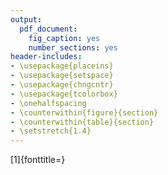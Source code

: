 ```yaml
---
output:
  pdf_document:
    fig_caption: yes
    number_sections: yes
header-includes:
- \usepackage{placeins}
- \usepackage{setspace}
- \usepackage{chngcntr}
- \usepackage{tcolorbox}
- \onehalfspacing
- \counterwithin{figure}{section}
- \counterwithin{table}{section}
- \setstretch{1.4}
---
```


\newtcolorbox[auto counter, number within=section]{mybox}[1]{fonttitle=\sffamily\bfseries\large, sidebyside, lefthand width=6.5cm,
  enhanced, remember as=first,
  title=1,
}